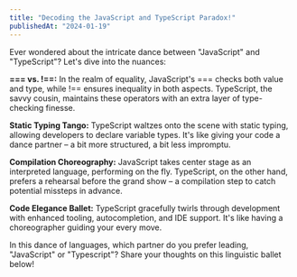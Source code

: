 ```yaml
---
title: "Decoding the JavaScript and TypeScript Paradox!"
publishedAt: "2024-01-19"
---
```


Ever wondered about the intricate dance between "JavaScript" and "TypeScript"? Let's dive into the nuances:

**\=== vs. !==:** In the realm of equality, JavaScript's === checks both value and type, while !== ensures inequality in both aspects. TypeScript, the savvy cousin, maintains these operators with an extra layer of type-checking finesse.

**Static Typing Tango:** TypeScript waltzes onto the scene with static typing, allowing developers to declare variable types. It's like giving your code a dance partner – a bit more structured, a bit less impromptu.

**Compilation Choreography:** JavaScript takes center stage as an interpreted language, performing on the fly. TypeScript, on the other hand, prefers a rehearsal before the grand show – a compilation step to catch potential missteps in advance.

**Code Elegance Ballet:** TypeScript gracefully twirls through development with enhanced tooling, autocompletion, and IDE support. It's like having a choreographer guiding your every move.

In this dance of languages, which partner do you prefer leading, "JavaScript" or "Typescript"? Share your thoughts on this linguistic ballet below!